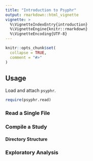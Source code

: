 ```yaml
---
title: "Introduction to Psyphr"
output: rmarkdown::html_vignette
vignette: >
  %\VignetteIndexEntry{introduction}
  %\VignetteEngine{knitr::rmarkdown}
  %\VignetteEncoding{UTF-8}
---
```


```r
knitr::opts_chunk$set(
  collapse = TRUE,
  comment = "#>"
)
```

## Usage

Load and attach `psyphr`.

```r
require(psyphr.read)
```


### Read a Single File

### Compile a Study

#### Directory Structure

### Exploratory Analysis

